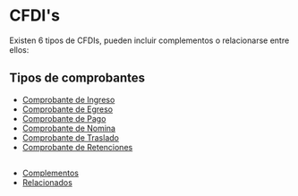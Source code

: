 # CFDI's

Existen 6 tipos de CFDIs, pueden incluir complementos o relacionarse entre ellos:

## Tipos de comprobantes
- [Comprobante de Ingreso](/docs/guides/invoices/ingreso)
- [Comprobante de Egreso](/docs/guides/invoices/egreso)
- [Comprobante de Pago](/docs/guides/invoices/pago)
- [Comprobante de Nomina](/docs/guides/invoices/nomina)
- [Comprobante de Traslado](/docs/guides/invoices/traslado)
- [Comprobante de Retenciones](/docs/guides/invoices/Retenciones)

## 
- [Complementos](/docs/guides/invoices/Complementos)
- [Relacionados](/docs/guides/invoices/Relacionados)